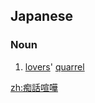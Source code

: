 ==Japanese==
{{ja-kanjitab|ち|わ|けん|k3=げん|か|yomi=o}}

===Noun===
{{ja-noun|ちわ げんか}}

# [[lovers]]' [[quarrel]]

[[zh:痴話喧嘩]]